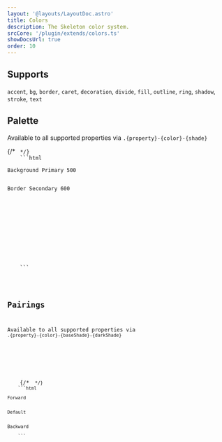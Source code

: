 ```yaml
---
layout: '@layouts/LayoutDoc.astro'
title: Colors
description: The Skeleton color system.
srcCore: '/plugin/extends/colors.ts'
showDocsUrl: true
order: 10
---
```




## Supports

`accent`, `bg`, `border`, `caret`, `decoration`, `divide`, `fill`, `outline`, `ring`, `shadow`, `stroke`, `text`

## Palette

Available to all supported properties via `.{property}-{color}-{shade}`

<Preview client:load>
  <Fragment slot="preview">
    <ExampleColors />
  </Fragment>
  <Fragment slot="code">
    {/* <Code code={ExampleColorsRaw} lang="astro" /> */}
    ```html
    <div class="bg-primary-500">Background Primary 500</div>
    <div class="border-primary-600 border">Border Secondary 600</div>
    <svg class="fill-surface-950">Fill Surface 950</svg>
    ```
  </Fragment>
</Preview>

## Pairings

Available to all supported properties via `.{property}-{color}-{baseShade}-{darkShade}`

<Preview client:load>
  <Fragment slot="preview">
    <ExamplePairings />
  </Fragment>
  <Fragment slot="code">
    {/* <Code code={ExamplePairingsRaw} lang="astro" /> */}
    ```html
    <div class="bg-primary-100-900">Forward</div>
    <div class="bg-primary-500">Default</div>
    <div class="bg-primary-900-100">Backward</div>
    ```
  </Fragment>
</Preview>
